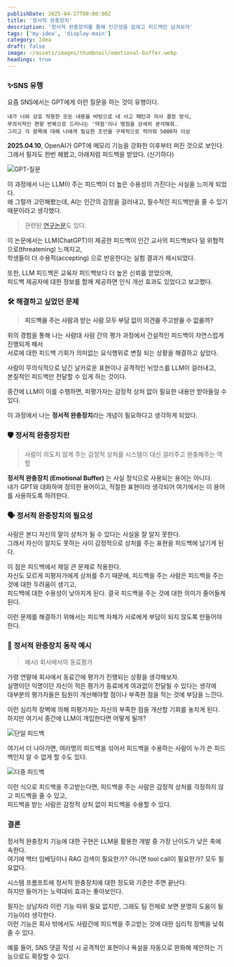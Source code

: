 ```yaml
---
publishDate: 2025-04-27T00:00:00Z
title: '정서적 완충장치'
description: '정서적 완충장치를 통해 인간성을 없애고 피드백만 남겨보자'
tags: ['my-idea', 'display-main']
category: Idea
draft: false
image: ~/assets/images/thumbnail/emotional-buffer.webp
headings: true
---
```


### ✨SNS 유행

요즘 SNS에서는 GPT에게 이런 질문을 하는 것이 유행이다.

```
내가 너와 상호 작용한 모든 내용을 바탕으로 내 사고 패턴과 의사 결정 방식,
무의식적인 편향 반복으로 드러나는 '약점'이나 맹점을 상세히 분석해줘.
그리고 각 항목에 대해 나에게 필요한 조언을 구체적으로 적어줘 5000자 이상
```

**2025.04.10**, OpenAI가 GPT에 메모리 기능을 강화한 이후부터 퍼진 것으로 보인다.  
그래서 필자도 한번 해봤고, 아래처럼 피드백을 받았다. (신기하다)

<img src="/images/blog/emotional-buffer/my-weakness.png" class="w-full max-w-md mx-auto" alt="GPT-질문" />

이 과정에서 나는 LLM이 주는 피드백이 더 높은 수용성이 가진다는 사실을 느끼게 되었다.  
왜 그럴까 고민해봤는데, AI는 인간의 감정을 걸러내고, 필수적인 피드백만을 줄 수 있기 때문이라고 생각했다.

> 관련된 [연구논문](https://osf.io/preprints/edarxiv/hcgzj_v1)도 있다.

이 논문에서는 LLM(ChatGPT)이 제공한 피드백이 인간 교사의 피드백보다 덜 위협적으로(threatening) 느껴지고,  
학생들이 더 수용적(accepting) 으로 반응한다는 실험 결과가 제시되었다.    

또한, LLM 피드백은 교육자 피드백보다 더 높은 신뢰를 얻었으며,   
피드백 제공자에 대한 정보를 함께 제공하면 인식 개선 효과도 있었다고 보고했다.  


### 🛠️ 해결하고 싶었던 문제

> **피드백을 주는 사람과 받는 사람 모두 부담 없이 의견을 주고받을 수 없을까?**

위의 경험을 통해 나는 사람대 사람 간의 평가 과정에서 건설적인 피드백이 자연스럽게 진행되게 해서  
서로에 대한 피드백 기회가 의미없는 요식행위로 변질 되는 상황을 해결하고 싶었다.

사람이 무의식적으로 남긴 날카로운 표현이나 공격적인 뉘앙스를 LLM이 걸러내고,  
본질적인 피드백만 전달할 수 있게 하는 것이다.

중간에 LLM이 이를 수행하면, 피평가자는 감정적 상처 없이 필요한 내용만 받아들일 수 있다.

이 과정에서 나는 **정서적 완충장치**라는 개념이 필요하다고 생각하게 되었다.

### 🛡️ 정서적 완충장치란

> 사람이 의도치 않게 주는 감정적 상처를 시스템이 대신 걸러주고 완충해주는 역할 

**정서적 완충장치 (Emotional Buffer)** 는 사실 정식으로 사용되는 용어는 아니다.     
내가 GPT와 대화하며 정의한 용어이고, 적절한 표현이라 생각되어 여기에서는 이 용어를 사용하도록 하려한다.  

### 🗣️ 정서적 완충장치의 필요성

사람은 본디 자신의 말이 상처가 될 수 있다는 사실을 잘 알지 못한다.   
그래서 자신이 알지도 못하는 사이 감정적으로 상처를 주는 표현을 피드백에 남기게 된다. 

이 점은 피드백에서 제일 큰 문제로 작용한다.  
자신도 모르게 피평자가에게 상처를 주기 때문에, 피드백을 주는 사람은 피드백을 주는 것에 대한 두려움이 생기고,  
피드백에 대한 수용성이 낮아지게 된다. 결국 피드백을 주는 것에 대한 의미가 줄어들게 된다.

이런 문제를 해결하기 위해서는 피드백 자체가 서로에게 부담이 되지 않도록 만들어야 한다.


### 💪 정서적 완충장치 동작 예시

> 예시) 회사에서의 동료평가 

가령 연말에 회사에서 동료간에 평가가 진행되는 상황을 생각해보자.    
실명이던 익명이던 자신이 적은 평가가 동료에게 여과없이 전달될 수 있다는 생각에     
대부분의 평가자들은 팀원이 개선해야할 점이나 부족한 점을 적는 것에 부담을 느낀다.    

이런 심리적 장벽에 의해 피평가자는 자신의 부족한 점을 개선할 기회를 놓치게 된다.    
하지만 여기서 중간에 LLM이 개입한다면 어떻게 될까?  
 
![단일 피드백](/images/blog/emotional-buffer/one-to-one.png)

여기서 더 나아가면, 여러명의 피드백을 섞어서 피드백을 수용하는 사람이 누가 쓴 피드백인지 알 수 없게 할 수도 있다.    

![다중 피드백](/images/blog/emotional-buffer/many-to-one.png)


이런 식으로 피드백을 주고받는다면, 피드백을 주는 사람은 감정적 상처를 걱정하지 않고 피드백을 줄 수 있고,  
피드백을 받는 사람은 감정적 상처 없이 피드백을 수용할 수 있다.  


### 결론

정서적 완충장치 기능에 대한 구현은 LLM을 활용한 개발 중 가장 난이도가 낮은 축에 속한다.     
여기에 백터 임베딩이나 RAG 검색이 필요한가? 아니면 tool call이 필요한가? 모두 필요없다.   
 
시스템 프롬프트에 정서적 완충장치에 대한 정도와 기준만 주면 끝난다.    
하지만 들어가는 노력대비 효과는 좋아보인다.    

필자는 상남자라 이런 기능 따위 필요 없지만, 그래도 팀 전체로 보면 분명히 도움이 될 기능이라 생각한다.   
이런 기능은 회사 밖에서도 사람간에 피드백을 주고받는 것에 대한 심리적 장벽을 낮춰줄 수 있다.  

예를 들어, SNS 댓글 작성 시 공격적인 표현이나 욕설을 자동으로 완화해 제안하는 기능으로도 확장할 수 있다.    



